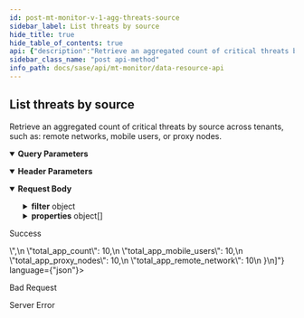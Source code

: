 ```yaml
---
id: post-mt-monitor-v-1-agg-threats-source
sidebar_label: List threats by source
hide_title: true
hide_table_of_contents: true
api: {"description":"Retrieve an aggregated count of critical threats by source across tenants, such as: remote networks, mobile users, or proxy nodes.                     \n","operationId":"post-mt-monitor-v1-agg-threats-source","parameters":[{"description":"Must be `tenant`. Using the query parameter returns all the aggregated responses for the current parent tenant and its child tenants. If not used, the results for just the current tenant are returned. \n","in":"query","name":"agg_by","schema":{"type":"string"}},{"description":"Must be one of the following: `de`, `americas`, `europe`, `uk`, `sg`, `ca`, `jp`, `au`, `in`. Returns details from the Cortex Data Lake (CDL) region specified.                             \n","in":"header","name":"X-PANW-Region","schema":{"type":"string"}}],"requestBody":{"content":{"application/json":{"examples":{"Threat Count by Source":{"value":{"filter":{"operator":"AND","rules":[{"operator":"in","property":"severity","values":["Critical","High","Medium"]},{"operator":"last_n_days","property":"event_time","values":[7]}]},"properties":[{"property":"total_app_count"},{"property":"total_app_remote_network"},{"property":"total_app_mobile_users"},{"property":"total_app_proxy_nodes"}]}},"Threat Count by Source per Tenant":{"value":{"filter":{"operator":"AND","rules":[{"operator":"in","property":"severity","values":["Critical","High","Medium"]},{"operator":"last_n_days","property":"event_time","values":[7]}]},"properties":[{"property":"sub_tenant_id"},{"property":"total_app_count"},{"property":"total_app_remote_network"},{"property":"total_app_mobile_users"},{"property":"total_app_proxy_nodes"}]}}},"schema":{"properties":{"filter":{"allOf":[{"description":"Threats by source filter. Consists of a required operator and an array of rules objects. \n","properties":{"operator":{"description":"Must be `AND`. \n","type":"string"},"rules":{"anyOf":[{"properties":{"operator":{"description":"Filter operator that is one of the example values and is run on the property field","example":"in","type":"string"},"property":{"description":"Filter property field that is one of the example values","example":"threat_severity","type":"string"},"values":{"description":"Filter property values","example":"Critical, High, Medium \n(used with severity in)","items":{"type":"string"},"type":"array"}},"type":"object"},{"properties":{"operator":{"description":"Filter operator that is one of the example values and is run on the property field","example":"gt, lt, last_n_minutes, last_n_hours, last_n_days","type":"string"},"property":{"description":"Filter property field that is one of the example values","example":"event_time, update_time, updated_time","type":"string"},"values":{"description":"Filter property value","example":"minute, hour or day counts if property is event_time","items":{"type":"string"},"type":"array"}},"type":"object"}],"description":"See [ThreatSrcRule](/sase/docs/filters#threatsrcrule) and [TimeFilter](/sase/docs/filters#timefilter).                            \n","items":{"type":"object"},"type":"array"}},"required":["operator"],"type":"object"},{"description":"filter json object"}]},"properties":{"description":"List of property json objects","items":{"description":"Test\n","properties":{"alias":{"type":"string"},"property":{"description":"Threats by source property. See [ThreatSrcProperty](/sase/docs/filters#threatsrcproperty).  \n","example":"sub_tenant_id, total_app_count, total_app_remote_network, total_app_mobile_users,total_app_proxy_nodes","type":"string"}},"type":"object"},"type":"array"}},"required":["properties","filter"],"type":"object"}}}},"responses":{"200":{"content":{"application/json":{"examples":{"Threat Count by Source":{"value":[{"total_app_count":10,"total_app_mobile_users":10,"total_app_proxy_nodes":10,"total_app_remote_network":10}]},"Threat Count by Source per Tenant":{"value":[{"sub_tenant_id":"<sub_tenant_id>","total_app_count":10,"total_app_mobile_users":10,"total_app_proxy_nodes":10,"total_app_remote_network":10}]}}}},"description":"Success"},"400":{"description":"Bad Request"},"500":{"description":"Server Error"}},"security":[{"Bearer":[]}],"tags":["DataResources"],"method":"post","path":"/mt/monitor/v1/agg/threats/source","servers":[{"url":"https://api.sase.paloaltonetworks.com"}],"securitySchemes":{"Bearer":{"scheme":"bearer","type":"http"}},"jsonRequestBodyExample":{"filter":{"operator":"string","rules":{"operator":"in","property":"threat_severity","values":"Critical, High, Medium \n(used with severity in)"}},"properties":[{"alias":"string","property":"sub_tenant_id, total_app_count, total_app_remote_network, total_app_mobile_users,total_app_proxy_nodes"}]},"info":{"contact":{},"description":"Use the Data Resource API for retrieving aggregated summaries and counts across tenants for threats, alerts, risky applications, URLs, and upgrades.\n","title":"Data Resource API","version":"1.0"},"postman":{"name":"List threats by source","description":{"content":"Retrieve an aggregated count of critical threats by source across tenants, such as: remote networks, mobile users, or proxy nodes.                     \n","type":"text/plain"},"url":{"path":["mt","monitor","v1","agg","threats","source"],"host":["{{baseUrl}}"],"query":[{"disabled":false,"description":{"content":"Must be `tenant`. Using the query parameter returns all the aggregated responses for the current parent tenant and its child tenants. If not used, the results for just the current tenant are returned. \n","type":"text/plain"},"key":"agg_by","value":""}],"variable":[]},"header":[{"disabled":false,"description":{"content":"Must be one of the following: `de`, `americas`, `europe`, `uk`, `sg`, `ca`, `jp`, `au`, `in`. Returns details from the Cortex Data Lake (CDL) region specified.                             \n","type":"text/plain"},"key":"X-PANW-Region","value":""},{"key":"Content-Type","value":"application/json"},{"key":"Accept","value":"application/json"}],"method":"POST","body":{"mode":"raw","raw":"\"\"","options":{"raw":{"language":"json"}}},"auth":{"type":"bearer","bearer":[{"type":"any","value":"<Bearer Token>","key":"token"}]}}}
sidebar_class_name: "post api-method"
info_path: docs/sase/api/mt-monitor/data-resource-api
---
```



## List threats by source



Retrieve an aggregated count of critical threats by source across tenants, such as: remote networks, mobile users, or proxy nodes.                     


<details style={{"marginBottom":"1rem"}} data-collapsed={false} open={true}><summary style={{}}><strong>Query Parameters</strong></summary><div><ul><ParamsItem className={"paramsItem"} param={{"description":"Must be `tenant`. Using the query parameter returns all the aggregated responses for the current parent tenant and its child tenants. If not used, the results for just the current tenant are returned. \n","in":"query","name":"agg_by","schema":{"type":"string"}}}></ParamsItem></ul></div></details><details style={{"marginBottom":"1rem"}} data-collapsed={false} open={true}><summary style={{}}><strong>Header Parameters</strong></summary><div><ul><ParamsItem className={"paramsItem"} param={{"description":"Must be one of the following: `de`, `americas`, `europe`, `uk`, `sg`, `ca`, `jp`, `au`, `in`. Returns details from the Cortex Data Lake (CDL) region specified.                             \n","in":"header","name":"X-PANW-Region","schema":{"type":"string"}}}></ParamsItem></ul></div></details><MimeTabs><TabItem label={"application/json"} value={"application/json-schema"}><details style={{}} data-collapsed={false} open={true}><summary style={{"textAlign":"left"}}><strong>Request Body</strong></summary><div style={{"textAlign":"left","marginLeft":"1rem"}}></div><ul style={{"marginLeft":"1rem"}}><SchemaItem collapsible={true} className={"schemaItem"}><details style={{}}><summary style={{}}><strong>filter</strong><span style={{"opacity":"0.6"}}> object</span></summary><div style={{"marginLeft":"1rem"}}><div style={{"marginTop":".5rem","marginBottom":".5rem"}}>

Threats by source filter. Consists of a required operator and an array of rules objects. 


</div><SchemaItem collapsible={false} name={"operator"} required={true} schemaDescription={"Must be `AND`. \n"} schemaName={"string"} qualifierMessage={undefined} defaultValue={undefined}></SchemaItem><SchemaItem collapsible={true} className={"schemaItem"}><details style={{}}><summary style={{}}><strong>rules</strong><span style={{"opacity":"0.6"}}> object[]</span></summary><div style={{"marginLeft":"1rem"}}><div style={{"marginTop":".5rem","marginBottom":".5rem"}}>

See [ThreatSrcRule](/sase/docs/filters#threatsrcrule) and [TimeFilter](/sase/docs/filters#timefilter).                            


</div><li><div><span className={"badge badge--info"}>anyOf</span><SchemaTabs><TabItem label={"MOD1"} value={"0-item-properties"}><SchemaItem collapsible={false} name={"operator"} required={false} schemaDescription={"Filter operator that is one of the example values and is run on the property field"} schemaName={"string"} qualifierMessage={undefined} defaultValue={undefined}></SchemaItem><SchemaItem collapsible={false} name={"property"} required={false} schemaDescription={"Filter property field that is one of the example values"} schemaName={"string"} qualifierMessage={undefined} defaultValue={undefined}></SchemaItem><SchemaItem collapsible={false} name={"values"} required={false} schemaDescription={"Filter property values"} schemaName={"string[]"} qualifierMessage={undefined} defaultValue={undefined}></SchemaItem></TabItem><TabItem label={"MOD2"} value={"1-item-properties"}><SchemaItem collapsible={false} name={"operator"} required={false} schemaDescription={"Filter operator that is one of the example values and is run on the property field"} schemaName={"string"} qualifierMessage={undefined} defaultValue={undefined}></SchemaItem><SchemaItem collapsible={false} name={"property"} required={false} schemaDescription={"Filter property field that is one of the example values"} schemaName={"string"} qualifierMessage={undefined} defaultValue={undefined}></SchemaItem><SchemaItem collapsible={false} name={"values"} required={false} schemaDescription={"Filter property value"} schemaName={"string[]"} qualifierMessage={undefined} defaultValue={undefined}></SchemaItem></TabItem></SchemaTabs></div></li></div></details></SchemaItem></div></details></SchemaItem><SchemaItem collapsible={true} className={"schemaItem"}><details style={{}}><summary style={{}}><strong>properties</strong><span style={{"opacity":"0.6"}}> object[]</span></summary><div style={{"marginLeft":"1rem"}}><div style={{"marginTop":".5rem","marginBottom":".5rem"}}>

List of property json objects

</div><SchemaItem collapsible={false} name={"alias"} required={false} schemaDescription={undefined} schemaName={"string"} qualifierMessage={undefined} defaultValue={undefined}></SchemaItem><SchemaItem collapsible={false} name={"property"} required={false} schemaDescription={"Threats by source property. See [ThreatSrcProperty](/sase/docs/filters#threatsrcproperty).  \n"} schemaName={"string"} qualifierMessage={undefined} defaultValue={undefined}></SchemaItem></div></details></SchemaItem></ul></details></TabItem></MimeTabs><div><ApiTabs><TabItem label={"200"} value={"200"}><div>

Success

</div><div><MimeTabs groupId={"mime-type"}><TabItem label={"application/json"} value={"application/json"}><SchemaTabs groupId={"schema-tabs"}><TabItem label={" Threat  Count by  Source"} value={" Threat  Count by  Source"}><ResponseSamples responseExample={"[\n  {\n    \"total_app_count\": 10,\n    \"total_app_mobile_users\": 10,\n    \"total_app_proxy_nodes\": 10,\n    \"total_app_remote_network\": 10\n  }\n]"} language={"json"}></ResponseSamples></TabItem><TabItem label={" Threat  Count by  Source per  Tenant"} value={" Threat  Count by  Source per  Tenant"}><ResponseSamples responseExample={"[\n  {\n    \"sub_tenant_id\": \"<sub_tenant_id>\",\n    \"total_app_count\": 10,\n    \"total_app_mobile_users\": 10,\n    \"total_app_proxy_nodes\": 10,\n    \"total_app_remote_network\": 10\n  }\n]"} language={"json"}></ResponseSamples></TabItem></SchemaTabs></TabItem></MimeTabs></div></TabItem><TabItem label={"400"} value={"400"}><div>

Bad Request

</div><div></div></TabItem><TabItem label={"500"} value={"500"}><div>

Server Error

</div><div></div></TabItem></ApiTabs></div>
      